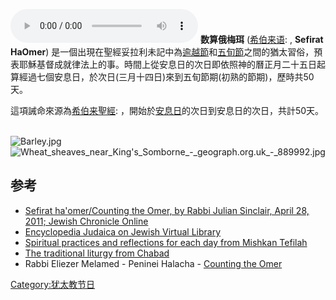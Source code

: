 [[File:The_National_Library_of_Israel_-_Counting_of_the_Omer,_Poland,_Galicia.ogg|缩略图]]
'''数算俄梅珥''' ([[希伯来语|希伯来语]]: {{Hebrew|ספירת העומר}}, '''Sefirat HaOmer''') 是一個出現在聖經妥拉利未記中為[[逾越节|逾越節]]和[[五旬节|五旬節]]之間的猶太習俗，預表耶穌基督成就律法上的事。時間上從安息日的次日即依照神的曆正月二十五日起算經過七個安息日，於次日(三月十四日)來到五旬節期(初熟的節期)，歷時共50天。 

這項誡命來源為[[希伯來聖經|希伯来聖經]]: {{bibleverse||利未記|23:15-22|HE}}，開始於[[安息日|安息日]]的次日到安息日的次日，共計50天。
  
{{fact|俄梅珥是穀物的單位。出埃及記 16:16 耶和華所吩咐的是這樣：你們要按著各人的飯量，為帳篷裡的人按著人數收起來，各拿一俄梅珥。出埃及記 16:36 俄梅珥乃伊法十分之一。一伊法約22公升，伊法十分之一就是2.2 公升，伊法十分之一即一俄梅珥。  

利未記23:9~22

耶和華對摩西說：你曉諭以色列人說：你們到了我賜給你們的地，收割莊稼的時候，要將初熟的莊稼一捆帶給祭司。他要把這一捆在耶和華面前搖一搖，使你們得蒙悅納。祭司要在安息日的次日把這捆搖一搖。搖這捆的日子，你們要把一歲、沒有殘疾的公綿羊羔獻給耶和華為燔祭。同獻的素祭，就是調油的細麵伊法十分之二，作為馨香的火祭，獻給耶和華。同獻的奠祭，要酒一欣四分之一。無論是餅，是烘的子粒，是新穗子，你們都不可吃，直等到把你們獻給神的供物帶來的那一天才可以吃。這在你們一切的住處作為世世代代永遠的定例。你們要從安息日的次日，獻禾捆為搖祭的那日算起，要滿了七個安息日。到第七個安息日的次日，共計五十天，又要將新素祭獻給耶和華。要從你們的住處取出細麵伊法十分之二，加酵，烤成兩個搖祭的餅，當作初熟之物獻給耶和華。又要將一歲、沒有殘疾的羊羔七隻、公牛犢一隻、公綿羊兩隻，和餅一同奉上。這些與同獻的素祭和奠祭要作為燔祭獻給耶和華，就是作馨香的火祭獻給耶和華。你們要獻一隻公山羊為贖罪祭，兩隻一歲的公綿羊羔為平安祭。祭司要把這些和初熟麥子做的餅一同作搖祭，在耶和華面前搖一搖；這是獻與耶和華為聖物歸給祭司的。當這日，你們要宣告聖會；什麼勞碌的工都不可做。這在你們一切的住處作為世世代代永遠的定例。在你們的地收割莊稼，不可割盡田角，也不可拾取所遺落的；要留給窮人和寄居的。我是耶和華─你們的神。

從聖經經文看到耶穌基督復活後如同初熟的果子，要先獻祭給神，這是第一次升天，是隱匿的，然後他回來與門徒見面。耶穌基督在地上行走四十天，教導門徒更多的事，接著再一次升天，然後是聖靈的降臨。耶穌基督在地裡三夜三日復活(第三日)的次日，即七日的第一日，就是耶穌復活後向婦女與門徒先顯現的那一日。'''約翰福音 20:17''' 耶穌說：「不要摸我，因我還沒有升上去見我的父。你往我弟兄那裡去，告訴他們說我要升上去見我的父，也是你們的父，見我的神，也是你們的神。」'''約翰福音 20:26~28''' 過了八日，門徒又在屋裡，多馬也和他們同在。門都關了，耶穌來站在當中說：「願你們平安！」 就對多馬說：「伸過你的指頭來，摸我的手！伸出你的手來，探入我的肋旁！不要疑惑，總要信！」 多馬說：「我的主！我的神！」



這天是獻初熟的莊稼與一歲、沒有殘疾的公綿羊羔的日子，耶穌基督作為律法的成全，應驗了經上有關初熟節與五旬節的事。這要應驗他們律法上所寫的話說：『他們無故地恨我。』 但我要從父那裡差保惠師來，就是從父出來真理的聖靈；他來了，就要為我作見證。 你們也要作見證，因為你從起頭就與我同在。'''約翰福音 15:26 。'''這事從安息日的次日經過七個安息日，於次日來到五旬節，如使徒行傳2:1~4：

#'''五旬節到了，門徒都聚集在一處。'''
#'''忽然，從天上有響聲下來，好像一陣大風吹過，充滿了他們所坐的屋子，'''
#'''又有舌頭如火焰顯現出來，分開落在他們各人頭上。'''
#'''他們就都被聖靈充滿，按著聖靈所賜的口才說起別國的話來。'''<br />

耶穌基督在地裡三夜三日(第三日)復活，日子是從正月的十五日開始，即[[逾越節|逾越節]]的開始，是第一日；接著經過正月十六日，是第二日；然後是第三日，即正月十七日，耶穌基督復活。

正月的十五日是大日，是守為節期的安息日；正月的十七日是七日的安息日，利未記23:9~22中所說的安息日的次日即為七日的安息日的次日，並非指節期的安息日。

'''約拿書 1:17''' 耶和華安排一條大魚吞了約拿，他在魚腹中三日三夜。

'''馬太福音 12:8''' 因為人子是安息日的主。

'''馬太福音 12:40''' 約拿三日三夜在大魚肚腹中，人子也要這樣三日三夜在地裡頭。

'''馬太福音 16:21''' 從此，耶穌才指示門徒，他必須上耶路撒冷去，受長老、祭司長、文士許多的苦，並且被殺，第三日復活。

'''哥林多前書 15:20''' 但基督已經從死裡復活，成為睡了之人初熟的果子。


要如何數算俄梅珥呢? 按著現行猶太曆，由於每年逾越節期的日子沒有固定在星期幾，因此如是要與聖經上的話一致，數算俄梅珥會變得困難。因為現行猶太曆與起初神在西乃山頒布律法的曆是不同的。起初神在西乃山頒布律法的曆，即以諾一書上的曆。就日子來說，都是固定的，因此數算俄梅珥就能夠按著聖經上的話去做。所以，按著現行猶太曆數算俄梅珥，就只能從安息日的次日，傳統認為安息日的次日是逾越節的次日，逾越節即是節期安息日剛好也是第七日安息日，所以有許多從正月十六日算起，將初熟節與耶穌的復活視為兩件事。但實際上,聖經上的節期是耶和華的節期，不單給猶太選民也給外邦信徒。'''馬太福音 5:17~18''' 耶穌基督說：莫想我來要廢掉律法和先知，我來不是要廢掉，乃是要成全。 我實在告訴你們：就是到天地都廢去了，律法的一點一畫也不能廢去，都要成全。若從歷史、曆法、與天文來看，聖經上的節期與第七日安息日與耶穌基督的受檢(正月初十日)、死亡(正月十四日)、正月十五日(節期安息日-大日)、復活(正月十七日-安息日)、獻初熟的果子(正月二十五日-大麥初熟節)，乃至五旬節(小麥初熟節)、住棚節，時間都會是一致的。}}

<br />

[[File:Barley.jpg|thumb]]
[[File:Wheat_sheaves_near_King's_Somborne_-_geograph.org.uk_-_889992.jpg|thumb]]

==参考==
{{Reflist}}
* [http://www.thejc.com/judaism/jewish-words/48270/sefirat-haomer Sefirat ha'omer/Counting the Omer, by Rabbi Julian Sinclair, April 28, 2011; Jewish Chronicle Online] {{Wayback|url=http://www.thejc.com/judaism/jewish-words/48270/sefirat-haomer |date=20141103000946 }}
* [http://www.jewishvirtuallibrary.org/jsource/judaica/ejud_0002_0015_0_15098.html Encyclopedia Judaica on Jewish Virtual Library] {{Wayback|url=http://www.jewishvirtuallibrary.org/jsource/judaica/ejud_0002_0015_0_15098.html |date=20101227044413 }}
* [http://mishkan.org/omer?title=Omer Spiritual practices and reflections for each day from Mishkan Tefilah] {{Wayback|url=http://mishkan.org/omer?title=Omer |date=20141103021805 }}
* [http://chabad.org/holidays/sefirah/omer-count.htm The traditional liturgy from Chabad] {{Wayback|url=http://chabad.org/holidays/sefirah/omer-count.htm |date=20130331012340 }}
* Rabbi Eliezer Melamed - Peninei Halacha - [https://web.archive.org/web/20131218110647/http://ph.yhb.org.il/en/category/zemanim/02-the-laws-of-counting-the-omer/ Counting the Omer]
{{犹太节日}}
[[Category:犹太教节日|Category:犹太教节日]]